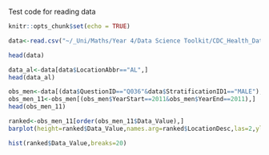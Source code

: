 Test code for reading data

```r
knitr::opts_chunk$set(echo = TRUE)
```

```r
data<-read.csv("~/_Uni/Maths/Year 4/Data Science Toolkit/CDC_Health_Data.csv")
```

```r
head(data)
```
```r
data_al<-data[data$LocationAbbr=="AL",]
head(data_al)
```
```r
obs_men<-data[(data$QuestionID=="Q036"&data$StratificationID1=="MALE"),]
obs_men_11<-obs_men[(obs_men$YearStart==2011&obs_men$YearEnd==2011),]
head(obs_men_11)
```
```r
ranked<-obs_men_11[order(obs_men_11$Data_Value),]
barplot(height=ranked$Data_Value,names.arg=ranked$LocationDesc,las=2,ylab="Percentage of Adults with Obesity",main="Percentage of Adults with Obesity by US State",col='orange')
```



```r
hist(ranked$Data_Value,breaks=20)
```

